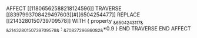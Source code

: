 AFFECT [[11806562588218124596]] 
    TRAVERSE [[8397993708429497603]]#[[6504254477]]
        REPLACE [[2143280150739709578]] WITH {
            property ~&6504243117&~ ~&2143280150739709578&~ : ~&7082729686082&~*0.9
        }
    END TRAVERSE
END AFFECT
